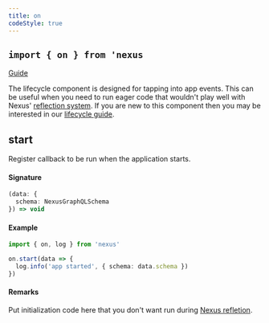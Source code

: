 ```yaml
---
title: on
codeStyle: true
---
```


## `import { on } from 'nexus`

[Guide](/guides/lifecycle)

The lifecycle component is designed for tapping into app events. This can be useful when you need to run eager code that wouldn't play well with Nexus' [reflection system](/guides/lifecycle#reflection). If you are new to this component then you may be interested in our [lifecycle guide](/guides/lifecycle).

## start

Register callback to be run when the application starts.

#### Signature

```ts
(data: {
  schema: NexusGraphQLSchema
}) => void
```

#### Example

```ts
import { on, log } from 'nexus'

on.start(data => {
  log.info('app started', { schema: data.schema })
})
```

#### Remarks

Put initialization code here that you don't want run during [Nexus refletion](/guides/lifecycle#reflection).

